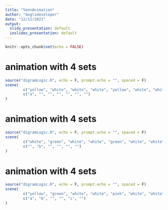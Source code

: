 ```yaml
---
title: "VennAnimation"
author: "moglideveloper"
date: "12/11/2021"
output:
  slidy_presentation: default
  ioslides_presentation: default
---
```


```r
knitr::opts_chunk$set(echo = FALSE)
```

# animation with 4 sets

```r
source("digramLogic.R", echo = F, prompt.echo = "", spaced = F)
scene(
        c("yellow", "white", "white", "white", "yellow", "white", "white", "white", "white", "white"),
        c("a", "", "", "", "", "", "")
)
```


# animation with 4 sets

```r
source("digramLogic.R", echo = F, prompt.echo = "", spaced = F)
scene(
        c("white", "green", "white", "white", "green", "white", "white", "green", "white", "white"),
        c("", "b", "", "", "", "")
)
```

# animation with 4 sets

```r
source("digramLogic.R", echo = F, prompt.echo = "", spaced = F)
scene(
        c("yellow", "green", "white", "white", "pink", "white", "white", "green", "white", "white"),
        c("a", "b", "", "", "c", "")
)
```
